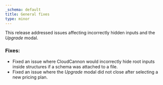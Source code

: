 ```yaml
---
_schema: default
title: General fixes
type: minor
---
```

This release addressed issues affecting incorrectly hidden inputs and the *Upgrade* modal.

### Fixes:

* Fixed an issue where CloudCannon would incorrectly hide root inputs inside structures if a schema was attached to a file.
* Fixed an issue where the *Upgrade* modal did not close after selecting a new pricing plan.